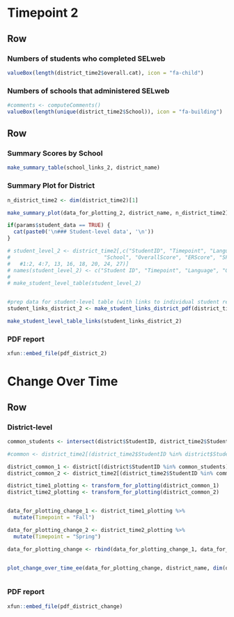 


Timepoint 2  {data-icon="fa-table"}
=====================================  

Row
-----------------------------------------------------------------------
### Numbers of students who completed SELweb

```r
valueBox(length(district_time2$overall.cat), icon = "fa-child")
```

### Numbers of schools that administered SELweb

```r
#comments <- computeComments()
valueBox(length(unique(district_time2$School)), icon = "fa-building")
```


Row {data-height=500, .tabset .tabset-fade}
-----------------------------------------------------------------------

### Summary Scores by School

```r

make_summary_table(school_links_2, district_name)

```


### Summary Plot for District

```r

n_district_time2 <- dim(district_time2)[1]

make_summary_plot(data_for_plotting_2, district_name, n_district_time2)

```

```r

if(params$student_data == TRUE) {
  cat(paste0('\n### Student-level data', '\n'))
}
```


```r

# student_level_2 <- district_time2[,c("StudentID", "Timepoint", "Language", "Grade", "LastName", 
#                              "School", "OverallScore", "ERScore", "SPTScore", "SPSScore", "SCScore")]
#   #1:2, 4:7, 13, 16, 18, 20, 24, 27)]
# names(student_level_2) <- c("Student ID", "Timepoint", "Language", "Grade", "Last Name", "School", "Overall Score", "Emotion Recognition", "Social Perspective-Taking", "Social Problem-Solving", "Self-Control")
# 
# make_student_level_table(student_level_2)


#prep data for student-level table (with links to individual student reports)
student_links_district_2 <- make_student_links_district_pdf(district_time2, 2)

make_student_level_table_links(student_links_district_2)

```

### PDF report
```r

xfun::embed_file(pdf_district_2)
```

Change Over Time {data-icon="fa-bar-chart"}
=====================================  

Row {data-height=650, .tabset .tabset-fade}
-----------------------------------------------------------------------

### District-level
```r

common_students <- intersect(district$StudentID, district_time2$StudentID)

#common <- district_time2[(district_time2$StudentID %in% district$StudentID),]

district_common_1 <- district[(district$StudentID %in% common_students),]
district_common_2 <- district_time2[(district_time2$StudentID %in% common_students),]

district_time1_plotting <- transform_for_plotting(district_common_1)
district_time2_plotting <- transform_for_plotting(district_common_2)


data_for_plotting_change_1 <- district_time1_plotting %>% 
  mutate(Timepoint = "Fall")

data_for_plotting_change_2 <- district_time2_plotting %>% 
  mutate(Timepoint = "Spring")

data_for_plotting_change <- rbind(data_for_plotting_change_1, data_for_plotting_change_2)


plot_change_over_time_ee(data_for_plotting_change, district_name, dim(district_common_2)[1])



```

### PDF report
```r
xfun::embed_file(pdf_district_change)

```

